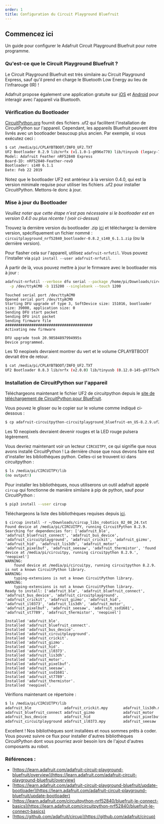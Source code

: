 ```yaml
---
order: 1
title: Configuration du Circuit Playground Bluefruit
---
```


## Commencez ici

Un guide pour configurer le Adafruit Circuit Playground Bluefruit pour notre programme.

### Qu'est-ce que le Circuit Playground Bluefruit ?

Le Circuit Playground Bluefruit est très similaire au Circuit Playground Express, sauf qu'il prend en charge le Bluetooth Low Energy au lieu de l'infrarouge (IR) !

Adafruit propose également une application gratuite sur [iOS](https://apps.apple.com/us/app/bluefruit-connect/id830125974) et [Android](https://play.google.com/store/apps/details?id=com.adafruit.bluefruit.le.connect) pour interagir avec l'appareil via Bluetooth.

### Vérification du Bootloader

[CircuitPython.org](https://circuitpython.org/) fournit des fichiers .uf2 qui facilitent l'installation de CircuitPython sur l'appareil. Cependant, les appareils Bluefruit peuvent être livrés avec un bootloader beaucoup plus ancien. Par exemple, si vous exécutez ceci :

```bash
$ cat /media/pi/CPLAYBTBOOT/INFO_UF2.TXT
UF2 Bootloader 0.2.9 lib/nrfx (v1.1.0-1-g096e770) lib/tinyusb (legacy-755-g55874813) s140 6.1.1
Model: Adafruit Feather nRF52840 Express
Board-ID: nRF52840-Feather-revD
Bootloader: s140 6.1.1
Date: Feb 22 2019
```

Notez que le bootloader UF2 est antérieur à la version 0.4.0, qui est la version minimale requise pour utiliser les fichiers .uf2 pour installer CircuitPython. Mettons-le donc à jour.

### Mise à jour du Bootloader

*Veuillez noter que cette étape n'est pas nécessaire si le bootloader est en version 0.4.0 ou plus récente ! (voir ci-dessus)*

Trouvez la dernière version du bootloader .zip [ici](https://github.com/adafruit/Adafruit_nRF52_Bootloader/releases) et téléchargez la dernière version, spécifiquement un fichier nommé :
`circuitplayground_nrf52840_bootloader-0.8.2_s140_6.1.1.zip` (ou la dernière version).

Pour flasher cela sur l'appareil, utilisez `adafruit-nrfutil`. Vous pouvez l'installer via `pip3 install --user adafruit-nrfutil`.

À partir de là, vous pouvez mettre à jour le firmware avec le bootloader mis à jour :

```bash
adafruit-nrfutil --verbose dfu serial --package /home/pi/Downloads/circuitplayground_nrf52840_bootloader-0.8.3_s140_6.1.1.zip \
  -p /dev/ttyACM0 -b 115200 --singlebank --touch 1200
```

```
Touched serial port /dev/ttyACM0
Opened serial port /dev/ttyACM0
Starting DFU upgrade of type 3, SoftDevice size: 151016, bootloader size: 39000, application size: 0
Sending DFU start packet
Sending DFU init packet
Sending firmware file
########################################
Activating new firmware

DFU upgrade took 20.90584897994995s
Device programmed.
```

Les 10 neopixels devraient montrer du vert et le volume CPLAYBTBOOT devrait être de retour.

```bash
$ cat /media/pi/CPLAYBTBOOT/INFO_UF2.TXT
UF2 Bootloader 0.8.3 lib/nrfx (v2.0.0) lib/tinyusb (0.12.0-145-g9775e7691) lib/uf2 (remotes/origin/configupdate-9-gadbb8c7)
```

### Installation de CircuitPython sur l'appareil

Téléchargeons maintenant le fichier UF2 de circuitpython depuis le [site de téléchargement de CircuitPython pour BlueFruit](https://circuitpython.org/board/circuitplayground_bluefruit/).

Vous pouvez le glisser ou le copier sur le volume comme indiqué ci-dessous :

```bash
$ cp adafruit-circuitpython-circuitplayground_bluefruit-en_US-8.2.9.uf2 /media/pi/CPLAYBTBOOT/
```

Les 10 neopixels devraient devenir rouges et la LED rouge pulsera légèrement.

Vous devriez maintenant voir un lecteur `CIRCUITPY`, ce qui signifie que nous avons installé CircuitPython ! La dernière chose que nous devons faire est d'installer les bibliothèques python.
Celles-ci se trouvent ici dans circuitpython :

```bash
$ ls /media/pi/CIRCUITPY/lib
(no output!)
```

Pour installer les bibliothèques, nous utiliserons un outil adafruit appelé `circup` qui fonctionne de manière similaire à pip de python, sauf pour CircuitPython :

```bash
$ pip3 install --user circup
```

Téléchargeons la liste des bibliothèques requises depuis [ici](https://github.com/morganstanley/cpx-training/blob/main/code/Level%202%20-%20Intro%20to%20Programming/circup_libs_robotics.txt).

```
$ circup install -r ~/Downloads/circup_libs_robotics_02_08_24.txt
Found device at /media/pi/CIRCUITPY, running CircuitPython 8.2.9.
Searching for dependencies for: ['adafruit_ble', 'adafruit_bluefruit_connect', 'adafruit_bus_device', 'adafruit_circuitplayground', 'adafruit_crickit', 'adafruit_gizmo', 'adafruit_hid', 'adafruit_lis3dh', 'adafruit_motor', 'adafruit_pixelbuf', 'adafruit_seesaw', 'adafruit_thermistor', 'found device at /media/pi/circuitpy, running circuitpython 8.2.9.', 'neopixel']
WARNING:
    found device at /media/pi/circuitpy, running circuitpython 8.2.9. is not a known CircuitPython library.
WARNING:
    typing-extensions is not a known CircuitPython library.
WARNING:
    typing-extensions is not a known CircuitPython library.
Ready to install: ['adafruit_ble', 'adafruit_bluefruit_connect', 'adafruit_bus_device', 'adafruit_circuitplayground', 'adafruit_crickit', 'adafruit_gizmo', 'adafruit_hid', 'adafruit_il0373', 'adafruit_lis3dh', 'adafruit_motor', 'adafruit_pixelbuf', 'adafruit_seesaw', 'adafruit_ssd1681', 'adafruit_st7789', 'adafruit_thermistor', 'neopixel']

Installed 'adafruit_ble'.
Installed 'adafruit_bluefruit_connect'.
Installed 'adafruit_bus_device'.
Installed 'adafruit_circuitplayground'.
Installed 'adafruit_crickit'.
Installed 'adafruit_gizmo'.
Installed 'adafruit_hid'.
Installed 'adafruit_il0373'.
Installed 'adafruit_lis3dh'.
Installed 'adafruit_motor'.
Installed 'adafruit_pixelbuf'.
Installed 'adafruit_seesaw'.
Installed 'adafruit_ssd1681'.
Installed 'adafruit_st7789'.
Installed 'adafruit_thermistor'.
Installed 'neopixel'.
```

Vérifions maintenant ce répertoire :

```bash
$ ls /media/pi/CIRCUITPY/lib
adafruit_ble               adafruit_crickit.mpy       adafruit_lis3dh.mpy        adafruit_ssd1681.mpy
adafruit_bluefruit_connect adafruit_gizmo             adafruit_motor             adafruit_st7789.mpy
adafruit_bus_device        adafruit_hid               adafruit_pixelbuf.mpy      adafruit_thermistor.mpy
adafruit_circuitplayground adafruit_il0373.mpy        adafruit_seesaw            neopixel.mpy
```

Excellent ! Nos bibliothèques sont installées et nous sommes prêts à coder. Vous pouvez suivre ce flux pour installer d'autres
bibliothèques CircuitPython dont vous pourriez avoir besoin lors de l'ajout d'autres composants au robot.

### Références :
- [https://learn.adafruit.com/adafruit-circuit-playground-bluefruit/overview](https://learn.adafruit.com/adafruit-circuit-playground-bluefruit/overview)
- [https://learn.adafruit.com/adafruit-circuit-playground-bluefruit/update-bootloader](https://learn.adafruit.com/adafruit-circuit-playground-bluefruit/update-bootloader)
- [https://learn.adafruit.com/circuitpython-nrf52840/bluefruit-le-connect-basics](https://learn.adafruit.com/circuitpython-nrf52840/bluefruit-le-connect-basics)
- [https://github.com/adafruit/circup](https://github.com/adafruit/circup)
